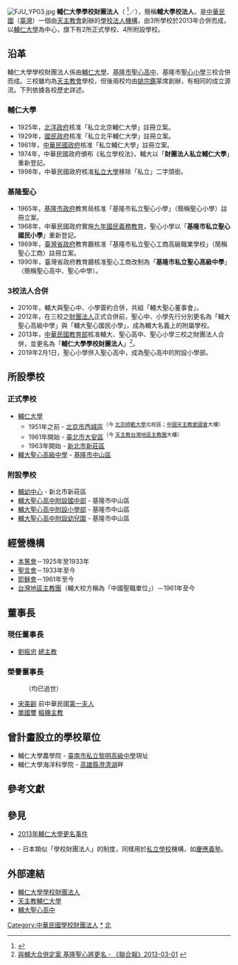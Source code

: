 [[File:FJU_YP03.jpg|thumb]]
'''輔仁大學學校財團法人'''（{{lang-en|Fu Jen Catholic University School Legal Person}} <ref>{{cite web |url=http://www.trust.fju.edu.tw/minutes_PDF_files/minutes-18.pdf |title=存档副本 |accessdate=2014-07-23 |deadurl=yes |archiveurl=https://web.archive.org/web/20131226234757/http://www.trust.fju.edu.tw/minutes_PDF_files/minutes-18.pdf |archivedate=2013-12-26 }}</ref>／{{lang|en|Fu Jen Catholic University School Corporation}}），簡稱'''輔大學校法人'''，是[[中華民國|中華民國]]（[[臺灣|臺灣]]）一個由[[天主教會|天主教會]]創辦的[[學校|學校]][[法人機構|法人機構]]，由3所學校於2013年合併而成，以[[輔仁大學|輔仁大學]]為中心，旗下有2所正式學校、4所附設學校。

==沿革==
輔仁大學學校財團法人係由[[輔仁大學|輔仁大學]]、[[基隆市|基隆市]][[輔大聖心高級中學|聖心高中]]、基隆市[[輔大聖心國民小學|聖心小學]]三校合併而成。三校雖均為[[天主教會|天主教會]]學校，但後兩校均由[[姚宗鑑|姚宗鑑]]蒙席創辦，有相同的成立源流。下列依據各校歷史詳述。

===輔仁大學===
*1925年，[[北洋政府|北洋政府]]核准「私立北京輔仁大學」註冊立案。
*1929年，[[國民政府|國民政府]]核准「私立北平輔仁大學」註冊立案。
*1961年，[[中華民國政府|中華民國政府]]核准「私立輔仁大學」註冊立案。
*1974年，中華民國政府頒布《私立學校法》，輔大以「'''財團法人私立輔仁大學'''」重新登記。
*1998年，中華民國政府核准[[私立大學|私立大學]]移除「私立」二字頭銜。

===基隆聖心===
*1965年，[[基隆市政府|基隆市政府]]教育局核准「基隆市私立聖心小學」（簡稱聖心小學）註冊立案。
*1968年，中華民國政府實施[[台灣九年國民義務教育|九年國民義務教育]]，聖心小學以「'''基隆市私立聖心國民小學'''」重新登記。
*1969年，[[臺灣省政府|臺灣省政府]]教育廳核准「基隆市私立聖心工商高級職業學校」（簡稱聖心工商）註冊立案。
*1990年，臺灣省政府教育廳核准聖心工商改制為「'''基隆市私立聖心高級中學'''」（簡稱聖心高中、聖心中學）。

===3校法人合併===
*2010年，輔大與聖心中、小學簽約合併，共組「輔大聖心董事會」。
*2012年，在三校之[[財團法人|財團法人]]正式合併前，聖心中、小學先行分別更名為「輔大聖心高級中學」與「輔大聖心國民小學」，成為輔大名義上的附屬學校。
*2013年，[[中華民國教育部|中華民國教育部]]核准輔大、聖心高中、聖心小學三校之財團法人合併，並更名為「'''輔仁大學學校財團法人'''」<ref>[http://mag.udn.com/mag/campus/storypage.jsp?f_ART_ID=443300 與輔大合併定案 基隆聖心將更名 - 《聯合報》2013-03-01] {{webarchive|url=https://web.archive.org/web/20130309052829/http://mag.udn.com/mag/campus/storypage.jsp?f_ART_ID=443300 |date=2013-03-09 }}</ref>。
*2019年2月1日，聖心小學併入聖心高中，成為聖心高中的附設小學部。

== 所設學校 ==
===正式學校===
* [[輔仁大學|輔仁大學]]
**1951年之前 - [[北京市|北京市]][[西城區|西城區]]<sup>（今 [[北京師範大學|北京師範大學]]北校區；[[中國天主教愛國會|中國天主教愛國會]]大樓）</sup>
**1961年開始 - [[臺北市|臺北市]][[大安區_(臺北市)|大安區]]<sup>（今 [[天主教台灣地區主教團|天主教台灣地區主教團]]大樓）</sup>
**1963年開始 - [[新北市|新北市]][[新莊區|新莊區]]
* [[輔大聖心高級中學|輔大聖心高級中學]] - [[基隆市|基隆市]][[中山區_(基隆市)|中山區]]

===附設學校===
* [[輔大附設幼兒園|輔幼中心]] - 新北市新莊區
* [[輔大聖心高級中學|輔大聖心高中附設國中部]] - 基隆市中山區
* [[輔大聖心高級中學附設國民小學|輔大聖心高中附設小學部]] - 基隆市中山區
* [[輔大聖心高級中學附設幼兒園|輔大聖心高中附設幼兒園]] - 基隆市中山區

== 經營機構 ==
* [[本篤會|本篤會]]－1925年至1933年
* [[聖言會|聖言會]]－1933年至今
* [[耶穌會|耶穌會]]－1961年至今
* [[天主教台灣地區主教團|台灣地區主教團]]（輔大校方稱為「中國聖職單位」）－1961年至今

== 董事長 ==
===現任董事長===
* [[劉振忠|劉振忠]] [[總主教|總主教]]

===榮譽董事長===
:（均已過世）
* [[宋美齡|宋美齡]] 前中華民國[[第一夫人|第一夫人]]
* [[單國璽|單國璽]] [[樞機|樞機]][[主教|主教]]

== 曾計畫設立的學校單位 ==
* 輔仁大學農學院 - [[臺南市私立黎明高級中學|臺南市私立黎明高級中學]]現址
* 輔仁大學海洋科學院 - [[高雄縣|高雄縣]][[澄清湖|澄清湖]]畔

== 參考文獻 ==
{{reflist|2}}

== 參見 ==
*[[2013年輔仁大學更名事件|2013年輔仁大學更名事件]]
*{{link-ja|學校法人|学校法人}} - 日本類似「學校財團法人」的制度，同樣用於[[私立學校|私立學校]]機構，如[[學校法人慶應義塾|慶應義塾]]。

== 外部連結 ==
* [http://www.trust.fju.edu.tw/ 輔仁大學學校財團法人] {{Wayback|url=http://www.trust.fju.edu.tw/ |date=20210426082933 }}
* [http://www.fju.edu.tw/ 天主教輔仁大學] {{Wayback|url=http://www.fju.edu.tw/ |date=20080927215343 }}
* [http://www.shsh.kl.edu.tw/ 輔大聖心高中] {{Wayback|url=http://www.shsh.kl.edu.tw/ |date=20150528070034 }}

{{輔仁大學學校財團法人}}

[[Category:中華民國學校財團法人|Category:中華民國學校財團法人]]
[[Category:輔仁大學|*]]
[[Category:台灣天主教會學校|北]]